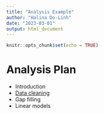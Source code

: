 ```yaml
---
title: "Analysis Example"
author: "Halina Do-Linh"
date: "2023-03-01"
output: html_document
---
```


```r
knitr::opts_chunk$set(echo = TRUE)
```

# Analysis Plan

- Introduction
- [Data cleaning](data-cleaning-manipulation-practice.html)
- Gap filling
- Linear models